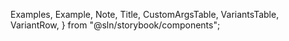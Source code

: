 
  Examples,
  Example,
  Note,
  Title,
  CustomArgsTable,
  VariantsTable,
  VariantRow,
} from "@sln/storybook/components";


<Meta title="UI/Alert" component={Alert} />

<Title title="Alert" suffix="Brief" subtitle="Version 2.0 — Last Update: 04 jan 2023" />

## Definition

Alerts provide time-based feedback to the user after taking an action.

## Structure

Each alert has a state to represent neutral, positive or negative responses.

<CustomArgsTable of={Alert} />

<Examples title="Alert style">
  <Example title="Error">
    <Alert
      severity="error"
      title="Summarise what happened"
      message="Describe what can be done about it here."
    />
  </Example>
  <Example title="Warning">
    <Alert
      severity="warning"
      title="Summarise what happened"
      message="Describe what can be done about it here."
    />
  </Example>
  <Example title="With actions">
    <Alert
      severity="warning"
      title="Summarise what happened"
      message="Describe what can be done about it here."
      actions={
        <>
          <button>Cancel me</button>
        </>
      }
    />
  </Example>
</Examples>

<Title offset title="Alert" suffix="Variants" />

<Canvas>
  <Story
    name="Alert"
    args={{
      severity: "success",
      title: "Summarise what happened",
      message: "Describe what can be done about it here.",
    }}
    argTypes={{
      severity: {
        control: {
          type: "inline-radio",
          options: ["success", "warning", "error", "neutral", "info"],
        },
      },
      title: {
        control: {
          type: "text",
        },
      },
      message: {
        control: {
          type: "text",
        },
      },
    }}>
    {({ severity, title, message }) => (
      <VariantsTable titles={["Default"]} columnMinWidth={150}>
        <VariantRow variant={severity}>
          <Alert severity={severity} title={title} message={message} />
        </VariantRow>
      </VariantsTable>
    )}
  </Story>
</Canvas>
